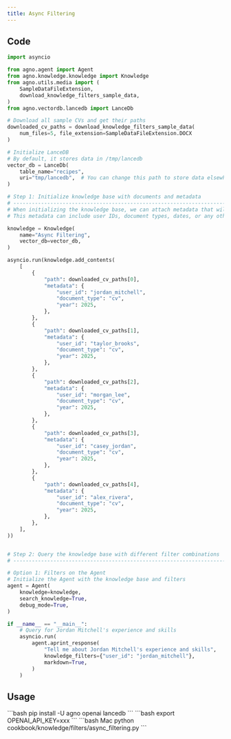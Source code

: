 ```yaml
---
title: Async Filtering
---
```


## Code

```python
import asyncio

from agno.agent import Agent
from agno.knowledge.knowledge import Knowledge
from agno.utils.media import (
    SampleDataFileExtension,
    download_knowledge_filters_sample_data,
)
from agno.vectordb.lancedb import LanceDb

# Download all sample CVs and get their paths
downloaded_cv_paths = download_knowledge_filters_sample_data(
    num_files=5, file_extension=SampleDataFileExtension.DOCX
)

# Initialize LanceDB
# By default, it stores data in /tmp/lancedb
vector_db = LanceDb(
    table_name="recipes",
    uri="tmp/lancedb",  # You can change this path to store data elsewhere
)

# Step 1: Initialize knowledge base with documents and metadata
# ------------------------------------------------------------------------------
# When initializing the knowledge base, we can attach metadata that will be used for filtering
# This metadata can include user IDs, document types, dates, or any other attributes

knowledge = Knowledge(
    name="Async Filtering",
    vector_db=vector_db,
)

asyncio.run(knowledge.add_contents(
    [
        {
            "path": downloaded_cv_paths[0],
            "metadata": {
                "user_id": "jordan_mitchell",
                "document_type": "cv",
                "year": 2025,
            },
        },
        {
            "path": downloaded_cv_paths[1],
            "metadata": {
                "user_id": "taylor_brooks",
                "document_type": "cv",
                "year": 2025,
            },
        },
        {
            "path": downloaded_cv_paths[2],
            "metadata": {
                "user_id": "morgan_lee",
                "document_type": "cv",
                "year": 2025,
            },
        },
        {
            "path": downloaded_cv_paths[3],
            "metadata": {
                "user_id": "casey_jordan",
                "document_type": "cv",
                "year": 2025,
            },
        },
        {
            "path": downloaded_cv_paths[4],
            "metadata": {
                "user_id": "alex_rivera",
                "document_type": "cv",
                "year": 2025,
            },
        },
    ],
))


# Step 2: Query the knowledge base with different filter combinations
# ------------------------------------------------------------------------------

# Option 1: Filters on the Agent
# Initialize the Agent with the knowledge base and filters
agent = Agent(
    knowledge=knowledge,
    search_knowledge=True,
    debug_mode=True,
)

if __name__ == "__main__":
    # Query for Jordan Mitchell's experience and skills
    asyncio.run(
        agent.aprint_response(
            "Tell me about Jordan Mitchell's experience and skills",
            knowledge_filters={"user_id": "jordan_mitchell"},
            markdown=True,
        )
    )
```

## Usage

<Steps>
  <Step title="Install libraries">
    ```bash
    pip install -U agno openai lancedb
    ```
  </Step>   
  <Step title="Set environment variables">
    ```bash
    export OPENAI_API_KEY=xxx
    ```
  </Step>

  <Step title="Run the example">
    <CodeGroup>
    ```bash Mac
    python cookbook/knowledge/filters/async_filtering.py
    ```
    </CodeGroup>
  </Step>
</Steps>    